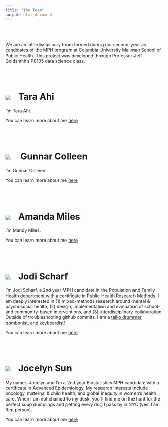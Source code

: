 ```yaml
---
title: "The Team"
output: html_document
---
```


<br></br>

We are an interdisciplinary team formed during our second-year as candidates of the MPH program at Columbia University Mailman School of Public Health. This project was developed through Professor Jeff Goldsmith's P8105 data science class.

<br></br>

# <a href=""><img class="cat_circle" src="images/tara.jpeg"></a><span style="padding-left:25px">Tara Ahi

I'm Tara Ahi.

You can learn more about me [here](https://taraahi.github.io/)

<br></br>

# <a href=""><img class="cat_circle" src="images/gunnar.jpeg"></a><span style="padding-left:25px"> Gunnar Colleen

I'm Gunnar Colleen.

You can learn more about me [here](https://gcolleen.github.io/)

<br></br>

# <a href=""><img class="cat_circle" src="images/mandy.png"></a><span style="padding-left:25px">Amanda Miles

I'm Mandy Miles.

You can learn more about me [here](https://acm2268.github.io/)

<br></br>

# <a href=""><img class="cat_circle" src="images/jodi.png"></a><span style="padding-left:25px">Jodi Scharf

I'm Jodi Scharf, a 2nd year MPH candidate in the Population and Family Health department with a certificate in Public Health Research Methods. I am deeply interested in (1) mixed-methods research around mental & psychosocial health, (2) design, implementation and evaluation of school- and community-based interventions, and (3) interdisciplinary collaboration. Outside of troubleshooting github commits, I am a [taiko drummer](https://www.youtube.com/watch?v=6h6rxmpigLY&ab_channel=JoshuaYoon), trombonist, and keyboardist!

You can learn more about me [here](https://jodischarf.github.io/)

<br></br>

# <a href=""><img class="cat_circle" src="images/jocelyn.jpeg"></a><span style="padding-left:25px">Jocelyn Sun

My name's Jocelyn and I'm a 2nd year Biostatistics MPH candidate with a certificate in Advanced Epidemiology. My research interests include oncology, maternal & child health, and global inequity in women's health care. When I am not chained to my desk, you'll find me on the hunt for the perfect soup dumplings and petting every dog I pass by in NYC (yes. I am _that_ person).

You can learn more about me [here](https://jocelyynsun.github.io/)

<br></br>